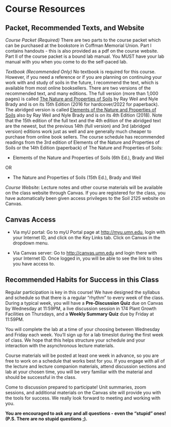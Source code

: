 # Course Resources

## Packet, Recommended Texts, and Website

*Course Packet (Required)* There are two parts to the course packet which can be purchased at the bookstore in Coffman Memorial Union. Part I contains handouts - this is also provided as a pdf on the course website. Part II of the course packet is a bound lab manual. You MUST have your lab manual with you when you come to do the self-paced lab.

*Textbook (Recommended Only)* No textbook is required for this course. However, if you need a reference or if you are planning on continuing your work with and study of soils in the future, I recommend the text, which is available from most online booksellers. There are two versions of the recommended text, and many editions. The full version (more than 1,000 pages) is called [The Nature and Properties of Soils](https://www.amazon.com/Nature-Properties-Soils-Ray-Weil/dp/9356062714/ref=pd_lpo_1?pd_rd_w=RiBr5&content-id=amzn1.sym.116f529c-aa4d-4763-b2b6-4d614ec7dc00&pf_rd_p=116f529c-aa4d-4763-b2b6-4d614ec7dc00&pf_rd_r=D8TS19HCDQ6X5VVA400V&pd_rd_wg=RC7HE&pd_rd_r=50c60f58-2d69-4008-987b-87e3904f83a1&pd_rd_i=9356062714&psc=1) by Ray Weil and Nyle Brady and is on its 15th Edition (2016 for hardcover/2022 for paperback). The abridged version is called [Elements of the Nature and Properties of Soils](https://www.amazon.com/Elements-Nature-Properties-Soils-4th/dp/0133254593) also by Ray Weil and Nyle Brady and is on its 4th Edition (2018). Note that the 15th edition of the full text and the 4th edition of the abridged text are the newest, but the previous 14th (full version) and 3rd (abridged version) editions work just as well and are generally much cheaper to purchase from online book sellers. The course schedule has recommended readings from the 3rd edition of Elements of the Nature and Properties of Soils or the 14th Edition (paperback) of The Nature and Properties of Soils:

-   Elements of the Nature and Properties of Soils (6th Ed.), Brady and Weil

OR

-   The Nature and Properties of Soils (15th Ed.), Brady and Weil

*Course Website:* Lecture notes and other course materials will be available on the class website through Canvas. If you are registered for the class, you have automatically been given access privileges to the Soil 2125 website on Canvas.

::: callout-tip
## Canvas Access

-   Via myU portal: Go to myU Portal page at <http://myu.umn.edu>, login with your Internet ID, and click on the Key Links tab. Click on Canvas in the dropdown menu.

-   Via Canvas server: Go to <http://canvas.umn.edu> and login there with your Internet ID. Once logged in, you will be able to see the link to sites you have access to.
:::

## Recommended Habits for Success in this Class

Regular participation is key in this course! We have designed the syllabus and schedule so that there is a regular "rhythm" to every week of the class. During a typical week, you will have a **Pre-Discussion Quiz** due on Canvas by Wednesday at 11:59PM, a live discussion session in 174 Plant Growth Facilities on Thursdays, and a **Weekly Summary Quiz** due by Friday at 11:59PM. 

You will complete the lab at a time of your choosing between Wednesday and Friday each week. You'll sign up for a lab timeslot during the first week of class. We hope that this helps structure your schedule and your interaction with the asynchronous lecture materials. 

Course materials will be posted at least one week in advance, so you are free to work on a schedule that works best for you. If you engage with all of the lecture and lecture companion materials, attend discussion sections and lab at your chosen time, you will be very familiar with the material and should be successful in the class. 

Come to discussion prepared to participate! Unit summaries, zoom sessions, and additional materials on the Canvas site will provide you with the tools for success. We really look forward to meeting and working with you. 

**You are encouraged to ask any and all questions - even the "stupid" ones! (P.S. There are no stupid questions ;).**
